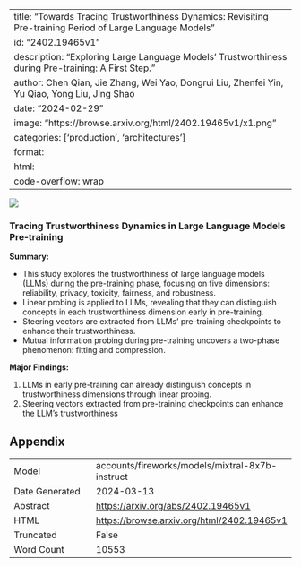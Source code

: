 
---
title: "Towards Tracing Trustworthiness Dynamics: Revisiting Pre-training Period of Large Language Models"
id: "2402.19465v1"
description: "Exploring Large Language Models' Trustworthiness during Pre-training: A First Step."
author: Chen Qian, Jie Zhang, Wei Yao, Dongrui Liu, Zhenfei Yin, Yu Qiao, Yong Liu, Jing Shao
date: "2024-02-29"
image: "https://browse.arxiv.org/html/2402.19465v1/x1.png"
categories: ['production', 'architectures']
format:
  html:
    code-overflow: wrap
---

![](https://browse.arxiv.org/html/2402.19465v1/x1.png)

### Tracing Trustworthiness Dynamics in Large Language Models Pre-training

**Summary:**

- This study explores the trustworthiness of large language models (LLMs) during the pre-training phase, focusing on five dimensions: reliability, privacy, toxicity, fairness, and robustness.
- Linear probing is applied to LLMs, revealing that they can distinguish concepts in each trustworthiness dimension early in pre-training.
- Steering vectors are extracted from LLMs' pre-training checkpoints to enhance their trustworthiness.
- Mutual information probing during pre-training uncovers a two-phase phenomenon: fitting and compression.

**Major Findings:**

1. LLMs in early pre-training can already distinguish concepts in trustworthiness dimensions through linear probing.
2. Steering vectors extracted from pre-training checkpoints can enhance the LLM's trustworthiness

## Appendix

|          |          |
|----------|----------|
| Model     | accounts/fireworks/models/mixtral-8x7b-instruct       |
| Date Generated     | 2024-03-13       |
| Abstract | [https://arxiv.org/abs/2402.19465v1](https://arxiv.org/abs/2402.19465v1)        |
| HTML     | [https://browse.arxiv.org/html/2402.19465v1](https://browse.arxiv.org/html/2402.19465v1)       |
| Truncated       | False       |
| Word Count       | 10553       |
